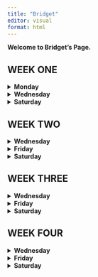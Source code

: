 ```yaml
---
title: "Bridget"
editor: visual
format: html
---
```


**Welcome to Bridget's Page.**

<H2>WEEK ONE</H2>

<details>

<summary><strong>Monday</strong></summary>

**Week 1 submissisions**

## **Monday Excel Tutorial**

In Monday's class, we learned how to identify cells, columns, and rows in an Excel worksheet.

-   **Cells** are the basic unit of Excel where you enter data. Each cell is identified by a unique address combining the column letter and row number.

-   **Columns** are the vertical sets of cells labeled with letters.

-   **Rows** are the horizontal sets of cells labeled with numbers.

Some of the essential Excel functions we learned about are the following:

-   **SUM** is the function that adds all the numbers in a range of cells.

-   **AVERAGE** is the function that calculates the average of numbers in a range.

-   **MAX** is the function that finds the maximum value in a range.

-   **MIN** is the function that finds the minimum value in a range.

The formula for all previous functions is = before the function and a parenthesis containing the cells. Ex: =SUM(A5:B5)

## Basic Functions

Once the Excel worksheet is created and named correctly, we can start cleaning the data so we do not encounter any errors or make sure our visualizations make sense with the information we care about, taking outliers out or NAs. In this case, I removed all NAs in my data set by selecting the dataset, going to Data in the menu bar, choosing a filter, and checking NAs off.

### Scatter Plot

I created a scatter plot by selecting the data, clicking insert in the menu bar, and selecting scatter plot in recommended charts.

![](Scatterplot.png)

### Line Plot

I created a line plot by selecting the data, clicking insert in the menu bar, and selecting line plots in recommended charts.

![](Lineplot.png)

### Bar Chart

I created a bar chart by selecting the data, clicking insert in the menu bar, and selecting bar chart in recommended charts.

![](Barchart.png)

### Pie Chart

I created a pie chart by selecting the data, clicking Insert in the menu bar, and selecting pie charts from the recommended charts.

![](Piechart.png)

### Histogram

I created a Histogram by selecting the data, clicking insert in the menu bar, and selecting Histogram in recommended charts.

![](Histogram.png)

### Conclusion

The best charts to visualize this specific data are scatter plots and line plots. With these charts, we can understand the data and observe all the characteristics in an organized way using color. The other graphs are more complex to understand, and it is challenging to recognize repeated numbers and consider them individually, which makes the chart too broad.

</details>


<details>

<summary><strong>Wednesday</strong></summary>

## Wednesday Example

In Monday's class, we learned how to identify cells, columns, and rows in an Excel worksheet. After completing the airquality example, we selected our own datasets. I chose the attenu dataset, which provides information on earthquake attenuation---how the strength of seismic waves decreases as they travel through the Earth. The Joyner--Boore Attenuation Data includes peak acceleration measurements from various observation stations for 23 California earthquakes. This dataset is commonly used to model how ground acceleration (the shaking during an earthquake) decreases with distance from the epicenter and is affected by the earthquake's magnitude. It's valuable for studying seismic wave behavior and predicting ground motion intensity at different distances from an earthquake. It uses five variables (Event, Magnitude, Station, Distance, and Acceleration) with 182 observations.

-   **Event** is the numeric Event Number.

-   **Mag** is the numeric Moment Magnitude.

-   **Station** is the factor Station Number.

-   **Distance** is the numeric Station-hypocenter distance (km).

-   **Acceleration** is the numeric Peak acceleration (g).

## Basic Functions

Once the Excel worksheet is created and named correctly, we can start cleaning the data so we do not encounter any errors or make sure our visualizations make sense with the information we care about, taking outliers out or NAs. In this case, I removed all NAs in my data set by selecting the dataset, going to Data in the menu bar, choosing a filter, and checking NAs off. I also removed all the numbers that made no sense in a numeric column.

### Variables to be evaluated

I will evaluate **Magnitude** and **Distance** to model how earthquake recordings vary with both the magnitude of the quake and the distance at which it is observed. In other words, how depending on the magnitude people further from the epicenter can still feel it.

### Scatter Plot

![](Scatterplot.png)

In this graph, the X-axis shows earthquake magnitude, ranging from about 4 to 8, while the Y-axis represents the distance from the earthquake epicenter in kilometers, going from 0 to 400. For higher magnitudes, the distances are more dispersed, with some data points reaching distances of 350 km or more. A positive relationship between magnitude and distance is suggested, as larger magnitudes correspond to a wider range of distances, indicating that stronger earthquakes may be detected at stations farther from the epicenter.

### Line Plot

![](Lineplot.png)

In this chart, the X-axis is a sequence of data points associated with magnitude and distance values, while the Y-axis shows values for magnitude (in blue) and distance (in orange). We can observe how the distance fluctuates considerably, with peaks reaching up to 350 km, indicating that some earthquakes are recorded at distant stations, though many are detected closer to the epicenter. The magnitude line remains mostly flat along the bottom, suggesting that the magnitude values show little variation compared to the distance. However, we must consider that earthquake magnitudes above 4 can already cause damage. If we made them individual graphs it would reflect better the magnitude. And ultimately determine that higher magnitudes are felt in further locations. In this plot, the earthquakes seem to have relatively consistent magnitudes, likely within a narrow range, while the distance varies more significantly.

### Bar Chart

![](Barchart.png)

In this chart, the X-axis represents a sequence of data points linked to magnitude and distance values, while the Y-axis displays magnitude (in blue) and distance (in orange). The distance fluctuates significantly, with peaks up to 350 km, indicating that some earthquakes are recorded at distant stations, though many are detected closer to the epicenter. The magnitude line remains mostly flat near the bottom, showing minimal variation in magnitude compared to the distance. However, it's important to note that magnitudes above 4 can still cause damage. Separate graphs for magnitude and distance would better highlight magnitude trends, showing that stronger earthquakes are often felt at greater distances. Overall, this chart reflects relatively consistent earthquake magnitudes, likely within a narrow range, while distances vary more substantially.

### Pie Chart

![](Piechart.png)

The pie chart visually displays the distribution of magnitude and distance values within the data set, with magnitude shown in blue and distance in orange. The largest slice represents distance, indicating it is the most frequent or dominant value. However, pie charts are not well-suited for our analysis, as they make it challenging to compare values and are not ideal for illustrating relationships between variables.

### Histogram

![](Histogram.png)

The histogram above analyzes the distribution of magnitudes across various distance ranges. The X-axis represents these distance ranges, divided into bins, while the Y-axis indicates the frequency of occurrences within each bin. The data reveals a higher frequency of observations in the lower distance ranges, with fewer observations as the distances increase. Most of the observations are concentrated within the first distance range (0.6, 42.6\], suggesting that a significant portion of the data is clustered in this region. The presence of a long tail points to potential outliers or extreme values, which may require further investigation.

## Conclusion

The best charts to visualize this specific data are scatter plots.Line plots and bar charts may be better if we consider the variables individually. With these charts, we can understand the data and observe all the characteristics in an organized way using color. The other graphs are more complex to understand, and it is challenging to recognize repeated numbers and consider them individually, which makes the chart too broad.

</details>




<details>

<summary><strong>Saturday</strong></summary>

### Source

After selecting the dataset from the list provided in class, I entered the link under source, which led me to the epa.gov webpage.

### Finding the Dataset

I scrolled down, and in the website's footer, under connect, I selected the option called Data. EPA data is organized by topic to help users find the necessary information.

The topic I selected is **air**, which goes over **air quality data** from stationary and mobile sources to protect public health and public welfare.

(You may also find the data by searching datasets in the lookup section and selecting "Air Data Air Quality Data Collected at Outdoor Monitors Across the US.")

### Downloading the Data

Once you choose the topic, we go to the "Download Data" section and select "Download Daily Data." Here, you will find a tool that queries daily air quality summary statistics for the criteria pollutants by monitor. You can get data for specific monitors or all monitors in a city, county, or state.

The pollutant I chose was **ozone**, and the year I selected it was 2023. The geographic area is Florida. The cities to be considered are Miami,Fort Lauderdale, and West Palm Beach. Specifically in the Miami-Dade county. I selected All Sites and clicked "Get Data," which downloaded an Excel file.

### About the Dataset (Summary)

The topic I chose is Airquality focused on air pollutant, specifically ozone. Ozone is a harmful gas formed when pollutants from vehicles, industries, and other sources react with sunlight. We will look into the levels in Florida, Miami,Fort Lauderdale, and West Palm Beach. Specifically in the Miami-Dade county. There are 21 variables in this dataset and 710 observations.

-   **Date** refers to the date on which air quality measurements were taken.

-   **Source** refers to the origin or provider of the air quality measurements.

-   **Site ID** represents a unique identifier for a specific monitoring location or station where the air quality measurements are collected.

-   **POC** is the numeric Event Number.

-   **Daily Max 8-hour Ozone Concentration** refers to the highest average ozone concentration measured over an 8-hour period within a single day.

-   **Units** indicates the measurement units used for the various air quality parameters recorded in the dataset.It is measured in parts per million (ppm).

-   **Daily AQI Value** refers to the Air Quality Index (AQI) value calculated for a specific day.The AQI is a numerical scale used to communicate the quality of the air in terms of how it affects health.

-   **Local Site Name** refers to the specific name or designation given to the monitoring location or station where the air quality measurements are taken.

-   **Daily Obs Count** refers to the number of observations or measurements taken for a specific air quality parameter on a given day.

-   **Percent Complete** indicates the proportion of data that is available and valid for a given parameter or time period compared to the total amount of expected data.

-   **AQS Parameter code** is a unique identifier used by the Air Quality System (AQS) to categorize and specify different air quality parameters measured in the dataset.

-   **AQS Parameter Description** it provides a textual description of the air quality parameter associated with a specific AQS Parameter Code.

-   **Method Code** refers to a unique identifier assigned to a specific method or technique used for measuring an air quality parameter.

-   **CBSA Code** it stands for Core Based Statistical Area Code. It is a unique identifier used in the United States to designate specific geographic areas defined by the U.S. Office of Management and Budget (OMB) for statistical purposes.

-   **CBSA Name** refers to the descriptive name of a Core Based Statistical Area (CBSA).

-   **State FIPS Code** i is a numeric code assigned to each U.S. state and federal district by the Federal Information Processing Standards (FIPS).

-   **State** refers to the U.S. state or jurisdiction where the air quality measurements were collected.

-   **County FIPS Code** it is a numeric code assigned to each county or equivalent jurisdiction within a state by the Federal Information Processing Standards (FIPS).

-   **County** refers to the specific county or equivalent administrative region where the air quality measurements were taken.

-   **Site Latitude** refers to the geographical latitude coordinate of the monitoring site.

-   **Site Longitude** refers to the geographical longitude coordinate of the monitoring site.

### Cleaning Data

I went over the Excel document and did not observe any NA values. I did however, encounter some blank cells in the Method Code. All the cells had the number 47 but I chose to delete those that did not have any method listed since I did not want to assume.

I removed all NAs in my data set by selecting the dataset, going to Data in the menu bar, choosing a filter, and checking NAs off.

### Variables to evaluate

The variables I will consider are Daily AQI Value and Local Site Name. Our goal is to analyze the air quality by location.

### Scatter Plot

### Line Plot

### Bar Chart

### Pie Chart

### Histogram

## Conclusion

</details>



<H2>WEEK TWO</H2>

<details>

<summary><strong>Wednesday</strong></summary>

PLACE TEXT HERE

</details>



<details>

<summary><strong>Friday</strong></summary>

### Dataset

In today's class we continued to use the airquiality dataset which measures the air quality measurements in New York daily as of May to September 1973. These are only the summer months. The source is the New York State Department of Conservation (ozone data) and the National Weather Service (meteorological data).It has 6 variables (Ozone, Solar, Wind, Temperature, Month, Day) and 153 observations.

### Chosen Variables

The two variables I will analyze are Ozone and Temperature. The ozone variable measures the ozone levels in parts per billion from 1300 to 1500 hours at Roosevelt . The temperature is the maximum daily temperature in degrees Fahrenheit at La Guardia Airport. We want to evaluate if higher temperatures affect the ozone levels.

## Scatter Plot

![](Ozonescatter.png)

In this scatter plot, we evaluate ozone and temperature. Ozone is on the X-axis, which represents the ozone levels per billion. Temperature is on the Y-axis, and the values are in degrees Fahrenheit. We can observe an upward trend as ozone levels and temperature increase. However, most of the data points are located in clusters between 0 and 80 for ozone and between 60 and 100 for temperature. We find a couple of outliers beyond 120 ppb of ozone, but they are scattered and very few. This suggests that the higher the temperature, the higher the ozone levels are.

## Histogram

![](Ozonehist.png)

The previous histogram evaluates the ozone levels and how frequently different ranges of ozone values appear in the dataset. The X-axis is the ozone ranges divided into bins. The Y-axis shows the count (frequency) at which they occur. The graph shows that most ozone readings fall in the lowest bin (1,25), with almost 50 occurrences. The second largest group is (25,49). We may conclude that lower ozone levels are more common in the dataset (or in New York). Higher ozone levels are rare.

## Pivot Table 1

![](Pivot1.png)

This pivot table analyzes the average temperature and average ozone levels per day of the month. The temperature values range from approximately 70° to 84°, while ozone levels vary from 12 to 97. The first few days of the month appear to have the highest temperatures. Ozone levels exhibit more significant fluctuations compared to temperature. This suggests that ozone concentrations are more influenced by factors other than simple seasonal patterns.

## Pivot Table 2

![](Pivot2.png)

Here, we have a pivot table with ozone levels on the row label and average temperature on the column section. We are looking into the average temperature in the different groups of ozone levels. I made the groups by selecting the desired range, right-clicking, and selecting the group. Group 1 has (1,24) ozone level, and Group 2 has (27,50), Group 3 (52,76), Group 4 (77,97), and Group 5 (108,168). We can observe the temperature correlation whenever the ozone levels are from 1 to 25 and so on. The table shows us that the average temperature is higher in the (77,97) range.

## Pivot Table 3

![](Pivot3.png)

The previous pivot table is looking into the corresponding maximum of ozone levels and temperature given each month we are considering. the months are form May to September which are summer months. We observe that August had the highest ozone levels with 168 levels per billion and also the highest temperatures with 97 degrees Fahrenheit.

## Pivot Table 4

![](Pivot4.png)

The previous pivot table is looking into the corresponding minimum of ozone levels and temperature given each month we are considering. the months are form May to September which are summer months. We observe that May had the lowest ozone levels with 1 level per billion and also the lowest temperatures with 56 degrees Fahrenheit.

## Pivot Table 5

![](Pivot5.png)

This pivot table analyzes the relationship between wind speed and temperature to explore potential correlations. Wind speeds range from around 1.7 to 20.7 units, while temperatures vary between 57° and 94°, indicating substantial fluctuation across different wind speeds. A general pattern suggests that temperatures tend to decrease as wind speeds rise. However, exceptions to this trend imply that other factors may also impact temperature.

</details>


<details>

<summary><strong>Saturday</strong></summary>

## Midterm Dataset

### Source

After selecting the dataset from the list provided in class, I entered the link under source, which led me to the epa.gov webpage.

### Finding the Dataset

I scrolled down, and in the website's footer, under connect, I selected the option called Data. EPA data is organized by topic to help users find the necessary information.

The topic I selected is **air**, which goes over **air quality data** from stationary and mobile sources to protect public health and public welfare.

(You may also find the data by searching datasets in the lookup section and selecting "Air Data Air Quality Data Collected at Outdoor Monitors Across the US.")

### Downloading the Data

Once you choose the topic, we go to the "Download Data" section and select "Download Daily Data." Here, you will find a tool that queries daily air quality summary statistics for the criteria pollutants by monitor. You can get data for specific monitors or all monitors in a city, county, or state.

The pollutant I chose was **ozone**, and the year I selected it was 2023. The geographic area is Florida. The cities to be considered are Miami,Fort Lauderdale, and West Palm Beach. Specifically in the Miami-Dade county. I selected All Sites and clicked "Get Data," which downloaded an Excel file.

### About the Dataset (Summary)

The topic I chose is Airquality focused on air pollutant, specifically ozone. Ozone is a harmful gas formed when pollutants from vehicles, industries, and other sources react with sunlight. We will look into the levels in Florida, Miami,Fort Lauderdale, and West Palm Beach. Specifically in the Miami-Dade county. There are 21 variables in this dataset and 710 observations.

-   **Date** refers to the date on which air quality measurements were taken.

-   **Source** refers to the origin or provider of the air quality measurements.

-   **Site ID** represents a unique identifier for a specific monitoring location or station where the air quality measurements are collected.

-   **POC** is the numeric Event Number.

-   **Daily Max 8-hour Ozone Concentration** refers to the highest average ozone concentration measured over an 8-hour period within a single day.

-   **Units** indicates the measurement units used for the various air quality parameters recorded in the dataset.It is measured in parts per million (ppm).

-   **Daily AQI Value** refers to the Air Quality Index (AQI) value calculated for a specific day.The AQI is a numerical scale used to communicate the quality of the air in terms of how it affects health.

-   **Local Site Name** refers to the specific name or designation given to the monitoring location or station where the air quality measurements are taken.

-   **Daily Obs Count** refers to the number of observations or measurements taken for a specific air quality parameter on a given day.

-   **Percent Complete** indicates the proportion of data that is available and valid for a given parameter or time period compared to the total amount of expected data.

-   **AQS Parameter code** is a unique identifier used by the Air Quality System (AQS) to categorize and specify different air quality parameters measured in the dataset.

-   **AQS Parameter Description** it provides a textual description of the air quality parameter associated with a specific AQS Parameter Code.

-   **Method Code** refers to a unique identifier assigned to a specific method or technique used for measuring an air quality parameter.

-   **CBSA Code** it stands for Core Based Statistical Area Code. It is a unique identifier used in the United States to designate specific geographic areas defined by the U.S. Office of Management and Budget (OMB) for statistical purposes.

-   **CBSA Name** refers to the descriptive name of a Core Based Statistical Area (CBSA).

-   **State FIPS Code** i is a numeric code assigned to each U.S. state and federal district by the Federal Information Processing Standards (FIPS).

-   **State** refers to the U.S. state or jurisdiction where the air quality measurements were collected.

-   **County FIPS Code** it is a numeric code assigned to each county or equivalent jurisdiction within a state by the Federal Information Processing Standards (FIPS).

-   **County** refers to the specific county or equivalent administrative region where the air quality measurements were taken.

-   **Site Latitude** refers to the geographical latitude coordinate of the monitoring site.

-   **Site Longitude** refers to the geographical longitude coordinate of the monitoring site.

### Cleaning Data

I went over the Excel document and did not observe any NA values. I did however, encounter some blank cells in the Method Code. All the cells had the number 47 but I chose to delete those that did not have any method listed since I did not want to assume.

I removed all NAs in my data set by selecting the dataset, going to Data in the menu bar, choosing a filter, and checking NAs off.

### Variables to evaluate

The variables I will consider are Daily AQI Value and Local Site Name. Our goal is to analyze the air quality by location.

### Scatter Plot

### Line Plot

### Bar Chart

### Pie Chart

### Histogram

## Conclusion

</details>





<h2>WEEK THREE</H2>

<details>

<summary><strong>Wednesday</strong></summary>


## Attenu

The dataset that I will be using is Attenu (Attenuation). It provides information on earthquake attenuation---how the strength of seismic waves decreases as they travel through the Earth. The Joyner--Boore Attenuation Data includes peak acceleration measurements from various observation stations for 23 California earthquakes. This dataset is commonly used to model how ground acceleration (the shaking during an earthquake) decreases with distance from the epicenter and is affected by the earthquake's magnitude. It's valuable for studying seismic wave behavior and predicting ground motion intensity at different distances from an earthquake. It uses five variables (Event, Magnitude, Station, Distance, and Acceleration) with 182 observations.

## Tableau

I went to the Tableau public access website and created an account to access Tableau. On the top left, I went to create and select web authoring. There, I uploaded my file (dataset).

An advantage to this dataset is that I can understand all its data. Using Tableau, I could graph the significance and correlation of variables like magnitude and acceleration in each location and use colors to better tell that story.

## Dashboard

To create a dashboard in Tableau, I followed these steps:

1.  Build and Customize the Graphs: I began by creating an initial graph. I duplicated it once it met my requirements to save time and modified the variables or graph type to suit my analysis. To enhance customization, I used Tableau's options to drag variables into elements such as size, color, or shape. If I was unsure which graph type to use, Tableau's "Show Me" feature offered a range of suggestions for visualizing the data effectively.I used filters and parameters in cases where the graphs were too long.

2.  Set Columns and Rows: When building the graphs, I placed string (categorical) values in the columns and numerical values in the rows. This arrangement helped structure the data to tell a clear and coherent story. I always double-checked that the information was logically presented and visually meaningful.

3.  Repeat for Multiple Graphs: I repeated the process, creating at least four visualizations to gain a well-rounded data perspective. This ensured that my dashboard displayed diverse insights.

4.  Create the Dashboard: Once all my visualizations were ready, I clicked the dashboard button next to the sheet number to start building the dashboard. I customized its size by adjusting the height and width to match the desired layout.

5.  Organize the Sheets: I dragged each graph sheet into the dashboard workspace, carefully arranging and organizing them into a clear, easy-to-navigate structure. I made sure the layout was logical and visually appealing.

6.  Publish and Share: I published the dashboard once I was satisfied with the final design. After publishing it, I clicked the "Share" button and copied the link to distribute or present the dashboard to others.

The types of charts I used are bubble chart, bar chart, scatter plot, and line graph.

## Link

<https://public.tableau.com/views/Dashboard1_17262867723790/Dashboard1?:language=en-US&publish=yes&:sid=&:redirect=auth&:display_count=n&:origin=viz_share_link>

</details>



<details>

<summary><strong>Friday</strong></summary>

PLACE TEXT HERE

</details>




<details>

<summary><strong>Saturday</strong></summary>

<h3>Midterm Dashboard</h3>

## Dataset

This dataset is about Airquality focused on air pollutants, specifically ozone. Ozone is a harmful gas formed when pollutants from vehicles, industries, and other sources react with sunlight. We will look into the levels in Florida, Miami,Fort Lauderdale, and West Palm Beach. Specifically in the Miami-Dade county. The source is the EDA website and the year we are focusing in is 2023. There are 21 variables in this dataset and 710 observations. The variables are Date, Source, Site ID, POC, Daily Max 8-hour Ozone Concentration, Units, Daily AQI Value, Local Site Name, Daily Obs Count, Percent Complete, AQS Parameter code, AQS Parameter Description, Method Code, CBSA Code, CBSA Name, State FIPS Code, State, County FIPS Code, County, Site Latitude, and Site Longitude.

## Tableau

I went to Tableau's public access website and created an account to access Tableau. On the top left, I went to create and select web authoring. There, I uploaded my file (dataset).

Tableau recognized that my data set had locations, so I could play around with maps and geographic locations, which was really fun.

It was a little hard to continue using the variables that I had previously used in the past weeks, so I had to opt for others, which still told me valuable information about the dataset. The option "show me more" was also very useful in making the graphs.

## Dashboard

To create a dashboard in Tableau, I followed these steps:

1.  Build and customize the graphs: I started by creating a graph. Once I was satisfied with the first one, I duplicated it, modified the variables, and adjusted the graph type to suit my needs. I dragged the variables into elements like size, color, or shape for further customization. When unsure about the best graph type to use, Tableau provides suggestions through the "Show Me" feature, which offers additional visualization options. I used filters and parameters in cases where the graphs were too long.

2.  Use columns and rows: When setting up the graph, I tried placing string (categorical) values in the columns and numerical values in the rows. This layout often helps to ensure the visualization tells a coherent story. I then check if the data makes sense, both visually and contextually.

3.  Repeat for multiple graphs: After completing one graph, I repeated the process to create at least four different visualizations. This provided a diverse set of insights for the dashboard.

4.  Create the dashboard: Once all my graphs were ready, I clicked the dashboard button located next to the sheet number. In this view, you can adjust the height and width of your dashboard to your desired dimensions.

5.  Drag and Organize Sheets: I dragged the sheets with graphs into the dashboard workspace. Then, I arrange and organize them to create a clean, logical layout.

6.  Publish and Share: I published the dashboard when I was happy with the final design. After publishing, I clicked the "Share" button and copied the provided link to distribute my work.

The types of charts I used are map, scatter plot, bar chart, and area chart.

## Link

<https://public.tableau.com/views/MidtermDashboard_17262890293270/Dashboard1?:language=en-US&:sid=&:redirect=auth&:display_count=n&:origin=viz_share_link>

</details>




<h2>WEEK FOUR</H2>

<details>

<summary><strong>Wednesday</strong></summary>

INSERT TEXT HERE

</details>




<details>

<summary><strong>Friday</strong></summary>

INSERT TEXT HERE

</details>




<details>

<summary><strong>Saturday</strong></summary>

INSERT TEXT HERE

</details>
